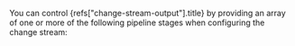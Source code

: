 
You can control <Ref url="change-stream-output">{refs["change-stream-output"].title}</Ref> by
providing an array of one or more of the following pipeline stages when
configuring the change stream:

<ChangestreamAvailablePipelineStages />
